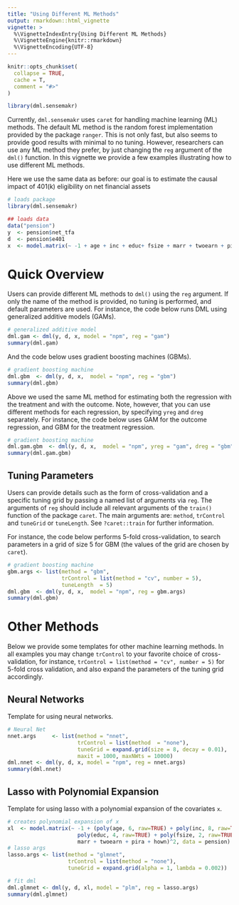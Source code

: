 ```yaml
---
title: "Using Different ML Methods"
output: rmarkdown::html_vignette
vignette: >
  %\VignetteIndexEntry{Using Different ML Methods}
  %\VignetteEngine{knitr::rmarkdown}
  %\VignetteEncoding{UTF-8}
---
```


```r
knitr::opts_chunk$set(
  collapse = TRUE,
  cache = T,
  comment = "#>"
)
```

```r
library(dml.sensemakr)
```

Currently, `dml.sensemakr` uses `caret` for handling machine learning (ML) methods. The default ML method is the random forest implementation provided by the package `ranger`. This is not only fast, but also seems to provide good results with minimal to no tuning. However, researchers can use any ML method they prefer, by just changing the `reg` argument of the `dml()` function.  In this vignette we provide a few examples illustrating how to use different ML methods. 

Here we use the same data as before: our goal is to estimate the causal impact of 401(k) eligibility on net financial assets

```r
# loads package
library(dml.sensemakr)

## loads data
data("pension")
y  <- pension$net_tfa
d  <- pension$e401
x  <- model.matrix(~ -1 + age + inc + educ+ fsize + marr + twoearn + pira + hown, data = pension)
```

# Quick Overview 

Users can provide different ML methods to `dml()` using the `reg` argument. If only the name of the method is provided, no tuning is performed, and default parameters are used. For instance, the code below runs DML using generalized additive models (GAMs).

```r
# generalized additive model
dml.gam <- dml(y, d, x, model = "npm", reg = "gam")
summary(dml.gam)
```

And the code below uses gradient boosting machines (GBMs).

```r
# gradient boosting machine
dml.gbm  <- dml(y, d, x,  model = "npm", reg = "gbm")
summary(dml.gbm)
```

Above we used the same ML method for estimating both the regression with the treatment and with the outcome. Note, however, that you can use different methods for each regression, by specifying `yreg` and `dreg` separately. For instance, the code below uses GAM for the outcome regression, and GBM for the treatment regression.

```r
# gradient boosting machine
dml.gam.gbm  <- dml(y, d, x,  model = "npm", yreg = "gam", dreg = "gbm")
summary(dml.gam.gbm)
```

## Tuning Parameters

Users can provide details such as the form of cross-validation and a specific tuning grid by passing a named list of arguments via `reg`. The arguments of `reg` should include all relevant arguments of the `train()` function of the package `caret`. The main arguments are: `method`, `trControl` and `tuneGrid` or `tuneLength`. See `?caret::train` for further information. 

For instance, the code below performs 5-fold cross-validation, to search parameters in a grid of size 5 for GBM (the values of the grid are chosen by `caret`).

```r
# gradient boosting machine
gbm.args <- list(method = "gbm", 
                 trControl = list(method = "cv", number = 5),
                 tuneLength  = 5)
dml.gbm  <- dml(y, d, x,  model = "npm", reg = gbm.args)
summary(dml.gbm)
```

# Other Methods

Below we provide some templates for other machine learning methods. In all examples you may change `trControl` to your favorite choice of cross-validation, for instance, `trControl = list(method = "cv", number = 5)` for 5-fold cross validation, and also expand the parameters of the tuning grid accordingly.

## Neural Networks

Template for using neural networks. 

```r
# Neural Net
nnet.args     <- list(method = "nnet", 
                      trControl = list(method  = "none"), 
                      tuneGrid = expand.grid(size = 8, decay = 0.01), 
                      maxit = 1000, maxNWts = 10000)
dml.nnet <- dml(y, d, x, model = "npm", reg = nnet.args)
summary(dml.nnet)
```
## Lasso with Polynomial Expansion

Template for using lasso with a polynomial expansion of the covariates `x`.

<!-- We suggest using `rlasso`, which is not only fast but also has rigorous guarantees. -->

<!-- ```{r} -->
<!-- # creates polynomial expansion of x -->
<!-- xl  <- model.matrix(~ -1 + (poly(age, 6, raw=TRUE) + poly(inc, 8, raw=TRUE) + -->
<!--                       poly(educ, 4, raw=TRUE) + poly(fsize, 2, raw=TRUE) + -->
<!--                       marr + twoearn + pira + hown)^2, data = pension) -->

<!-- # fit dml -->
<!-- dml.rlasso <- dml(y, d, xl, model = "plm", reg = "rlasso") -->
<!-- summary(dml.rlasso) -->
<!-- ``` -->

<!-- You can also use regular lasso with cross-validation: -->

```r
# creates polynomial expansion of x
xl  <- model.matrix(~ -1 + (poly(age, 6, raw=TRUE) + poly(inc, 8, raw=TRUE) +
                      poly(educ, 4, raw=TRUE) + poly(fsize, 2, raw=TRUE) +
                      marr + twoearn + pira + hown)^2, data = pension)
# lasso args
lasso.args <- list(method = "glmnet",
                   trControl = list(method = "none"),
                   tuneGrid = expand.grid(alpha = 1, lambda = 0.002))

# fit dml
dml.glmnet <- dml(y, d, xl, model = "plm", reg = lasso.args)
summary(dml.glmnet)
```

